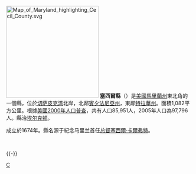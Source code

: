 {{noteTA
|G1=USStates
|1=zh-cn:塞西尔; zh-tw:塞西爾; zh-hk:施素;
|2=zh-hans:埃尔克顿; zh-hant:艾克頓;
|3=zh-cn:切萨皮克; zh-tw:乞沙比克; zh-hk:車薩比;
|4=zh-cn:卡尔弗特; zh-tw:卡爾弗特; zh-hk:卡法;
}}

[[File:Map_of_Maryland_highlighting_Cecil_County.svg|250px]]
'''塞西爾縣'''（{{lang-en|Cecil County}}）是[[美國|美國]][[馬里蘭州|馬里蘭州]]東北角的一個縣，位於[[切萨皮克湾|切萨皮克湾]]北岸，北鄰[[賓夕法尼亞州|賓夕法尼亞州]]，東鄰[[特拉華州|特拉華州]]。面積1,082平方公里。根據[[美國2000年人口普查|美國2000年人口普查]]，共有人口85,951人，2005年人口為97,796人。縣治[[埃尔克顿_(马里兰州)|埃尔克顿]]。

成立於1674年。縣名源于紀念马里兰首任[[总督|总督]][[塞西爾·卡爾弗特|塞西爾·卡爾弗特]]。

<br>
{{Maryland-stub}}

{{-}}
{{马里兰州}}

[[Category:马里兰州行政区划|C]]